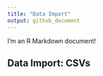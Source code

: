 ```yaml
---
title: "Data Import"
output: github_document
---
```


I'm an R Markdown document! 

## Data Import: CSVs